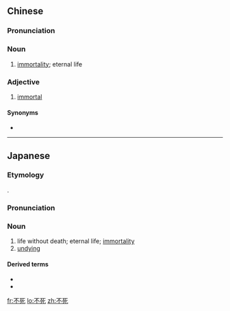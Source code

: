 ==Chinese==
{{zh-forms}}

===Pronunciation===
{{zh-pron
|m=bùsǐ
|c=bat1 sei2
|cat=n
}}

===Noun===
{{zh-noun}}
# [[immortality]]; eternal life

===Adjective===
{{zh-adj}}
# [[immortal]]

====Synonyms====
* {{zh-l|不朽}}

----

==Japanese==
{{ja-kanjitab|ふ|し|yomi=o}}

===Etymology===
{{IPAchar|/husi/ [ɸuɕi]}}.

===Pronunciation===
{{ja-pron|acc=2|y=go|ふし|dev=1}}
{{ja-pron|acc=a|y=go|ふし}}

===Noun===
{{ja-noun|ふし}}

# life without death; eternal life; [[immortality]]
# [[undying]]

====Derived terms====
* {{ja-r|不%死%鳥|ふ%し%ちょう}}
* {{ja-r|不老不死|ふ%ろう%ふ%し}}

[[fr:不死]]
[[lo:不死]]
[[zh:不死]]